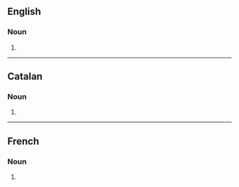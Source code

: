 ==English==

===Noun===
{{head|en|noun form}}

# {{plural of|en|obsession}}

----

==Catalan==

===Noun===
{{head|ca|noun form}}

# {{plural of|ca|obsessió}}

----

==French==

===Noun===
{{head|fr|noun form|g=f}}

# {{plural of|fr|obsession}}